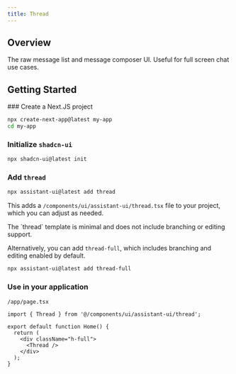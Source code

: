 ```yaml
---
title: Thread
---
```



## Overview

The raw message list and message composer UI. Useful for full screen chat use cases.

## Getting Started

<Steps>
### Create a Next.JS project

```sh
npx create-next-app@latest my-app
cd my-app
```

### Initialize `shadcn-ui`

```sh
npx shadcn-ui@latest init
```

### Add `thread`

```sh
npx assistant-ui@latest add thread
```
This adds a `/components/ui/assistant-ui/thread.tsx` file to your project, which you can adjust as needed.

<Callout type="info" emoji="💡">
  The `thread` template is minimal and does not include branching or editing support.  

  Alternatively, you can add `thread-full`, which includes branching and editing enabled by default. 
  ```sh
  npx assistant-ui@latest add thread-full
  ```
</Callout>


### Use in your application

`/app/page.tsx`

```tsx {1, 6}
import { Thread } from '@/components/ui/assistant-ui/thread';

export default function Home() {
  return (
    <div className="h-full">
      <Thread />
    </div>
  );
}
```

</Steps>